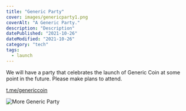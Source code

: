 ```yaml
---
title: "Generic Party"
cover: images/genericparty1.png
coverAlt: "A Generic Party."
description: "Description"
datePublished: "2021-10-26"
dateModified: "2021-10-26"
category: "tech"
tags:
  - launch
---
```


We will have a party that celebrates the launch of Generic Coin at some point in the future. Please make plans to attend.

[t.me/genericcoin](https://t.me/genericcoin)

<img src="images/genericparty2.png"
     alt="More Generic Party" />
